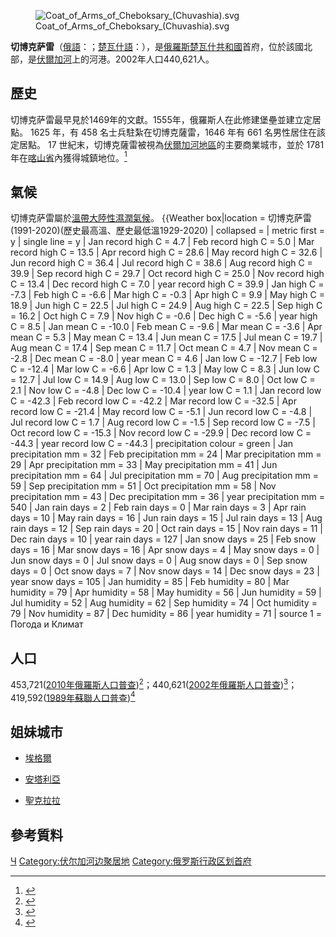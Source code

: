 {{Infobox Russian city
|en_name=Cheboksary
|ru_name=Чебоксары
|loc_name1=Шупашкар
|loc_lang1=楚瓦什語
|image_skyline=Cheboksary Collage 01.png
|image_caption='''從左到右，從上到下：''' 從[[切伯克薩雷灣|切伯克薩雷灣]]看紅場；大學街醫院廣場；切博克薩雷機場，[[夏伯陽|夏伯陽]]廣場上的[[夏伯陽|夏伯陽]]紀念碑；[[楚瓦什|楚瓦什]]農業學院
|coordinates={{coord|56|09|N|47|14|E|display=inline,title}}
|map_label_position=bottom
|image_coa=Chebgerb.svg
|coa_caption=
|image_flag=Flag of Cheboksary.svg
|flag_caption=
|pushpin_map=European Russia
|holiday=八月的第三個星期日
|holiday_ref=
|federal_subject=[[楚瓦什共和國|楚瓦什共和國]]
|federal_subject_ref=
|adm_data_as_of=July 2013
|capital_of=[[楚瓦什共和國|楚瓦什共和國]]
|capital_of_ref=<ref name="Ref37" />
|inhabloc_cat=City
|inhabloc_cat_ref=<ref name="Ref37" />
|inhabloc_type=
|inhabloc_type_ref=
|mun_data_as_of=November 2011
|urban_okrug_jur=切博克薩雷市區
|urban_okrug_jur_ref=<ref name="Ref39" />
|mun_admctr_of=切博克薩雷市區
|mun_admctr_of_ref=<ref name="Ref39" />
|leader_title=市長
|leader_title_ref=<ref name="HeadLegis">Charter of Cheboksary, Article 23</ref>
|leader_name=Oleg Nikolayev
|leader_name_ref=<ref name="HeadName">Official website of Cheboksary. [http://gov.cap.ru/Person.aspx?gov_id=132&id=3027 Leonid Ilyich Cherkesov], Head of the City of Cheboksary {{in lang|ru}}</ref>
|representative_body=[[切博克薩雷市議會|切博克薩雷市議會]]
|representative_body_ref=<ref name="HeadLegis" />
|area_of_what=city
|area_as_of=2012
|area_km2=250.9
|area_km2_ref=<ref name="Area" />
|pop_2010census=453721
|pop_2010census_rank=39
|pop_2010census_ref=<ref name="2010Census">{{ru-pop-ref|2010Census}}</ref>
|pop_density=
|pop_density_as_of=
|pop_density_ref=
|pop_latest=468725
|pop_latest_date=January 2014
|pop_latest_ref=<ref name="2014Est">Chuvash Republic Territorial Branch of the [[Russian_Federal_State_Statistics_Service|Federal State Statistics Service]]. [http://www.chuvash.gks.ru/wps/wcm/connect/rosstat_ts/chuvash/resources/b7bdf9804f06fb1886949622524f7e0f/%D0%A7%D0%B8%D1%81%D0%BB%D0%B5%D0%BD%D0%BD%D0%BE%D1%81%D1%82%D1%8C+%D0%BD%D0%B0%D1%81%D0%B5%D0%BB%D0%B5%D0%BD%D0%B8%D1%8F+%D0%BD%D0%B0+1+%D1%8F%D0%BD%D0%B2%D0%B0%D1%80%D1%8F+2014+%D0%B3%D0%BE%D0%B4%D0%B0.xlsx Численность населения на 1 января 2014 года] {{in lang|ru}}</ref>
|established_date=1469
|established_title=首次發現
|established_date_ref=<ref name="gr" />
|current_cat_date=1781
|current_cat_date_ref=<ref name="gr" />
|prev_name1=
|prev_name1_date=
|prev_name1_ref=
|postal_codes=428000–428006, 428008–428015, 428017–428025, 428027–428029,428031, 428032, 428034–428038, 428899, 428999, 996200
|dialing_codes=8352
|dialing_codes_ref=
|website=http://gov.cap.ru/main.asp?govid=81
|website_ref=
|date=April 2010
}}
[[File:Coat_of_Arms_of_Cheboksary_(Chuvashia).svg|thumb]]

'''切博克萨雷'''（[[俄語|俄語]]：'''{{lang|ru|Чебокса́ры}}'''；[[楚瓦什語|楚瓦什語]]：'''{{lang|cv|Шупашкар}}'''），是[[俄羅斯|俄羅斯]][[楚瓦什共和國|楚瓦什共和國]]首府，位於該國北部，是[[伏爾加河|伏爾加河]]上的河港。2002年人口440,621人。

==歷史==
切博克萨雷最早見於1469年的文獻。1555年，俄羅斯人在此修建堡壘並建立定居點。 1625 年，有 458 名士兵駐紮在切博克薩雷，1646 年有 661 名男性居住在該定居點。 17 世紀末，切博克薩雷被視為[[伏尔加河|伏爾加河地區]]的主要商業城市，並於 1781 年在[[喀山省|喀山省]]內獲得城鎮地位。<ref>{{Cite book|title=Большая Российская Энциклопедия|year=2003|isbn=5-7107-7399-9|location=Moscow|pages=510-512}}</ref>
==氣候==
切博克萨雷屬於[[温带大陆性湿润气候|溫帶大陸性濕潤氣候]]。
{{Weather box|location = 切博克萨雷(1991-2020)(歷史最高溫、歷史最低溫1929-2020)
| collapsed    = 
| metric first = y
| single line  = y
| Jan record high C = 4.7
| Feb record high C = 5.0
| Mar record high C = 13.5
| Apr record high C = 28.6
| May record high C = 32.6
| Jun record high C = 36.4
| Jul record high C = 38.6
| Aug record high C = 39.9
| Sep record high C = 29.7
| Oct record high C = 25.0
| Nov record high C = 13.4
| Dec record high C = 7.0
| year record high C = 39.9
| Jan high C = -7.3
| Feb high C = -6.6
| Mar high C = -0.3
| Apr high C = 9.9
| May high C = 18.9
| Jun high C = 22.5
| Jul high C = 24.9
| Aug high C = 22.5
| Sep high C = 16.2
| Oct high C = 7.9
| Nov high C = -0.6
| Dec high C = -5.6
| year high C = 8.5
| Jan mean C = -10.0
| Feb mean C = -9.6
| Mar mean C = -3.6
| Apr mean C = 5.3
| May mean C = 13.4
| Jun mean C = 17.5
| Jul mean C = 19.7
| Aug mean C = 17.4
| Sep mean C = 11.7
| Oct mean C = 4.7
| Nov mean C = -2.8
| Dec mean C = -8.0
| year mean C = 4.6
| Jan low C = -12.7
| Feb low C = -12.4
| Mar low C = -6.6
| Apr low C = 1.3
| May low C = 8.3
| Jun low C = 12.7
| Jul low C = 14.9
| Aug low C = 13.0
| Sep low C = 8.0
| Oct low C = 2.1
| Nov low C = -4.8
| Dec low C = -10.4
| year low C = 1.1
| Jan record low C = -42.3
| Feb record low C = -42.2
| Mar record low C = -32.5
| Apr record low C = -21.4
| May record low C = -5.1
| Jun record low C = -4.8
| Jul record low C = 1.7
| Aug record low C = -1.5
| Sep record low C = -7.5
| Oct record low C = -15.3
| Nov record low C = -29.9
| Dec record low C = -44.3
| year record low C = -44.3
| precipitation colour = green
| Jan precipitation mm = 32
| Feb precipitation mm = 24
| Mar precipitation mm = 29
| Apr precipitation mm = 33
| May precipitation mm = 41
| Jun precipitation mm = 64
| Jul precipitation mm = 70
| Aug precipitation mm = 59
| Sep precipitation mm = 51
| Oct precipitation mm = 58
| Nov precipitation mm = 43
| Dec precipitation mm = 36
| year precipitation mm = 540
| Jan rain days = 2
| Feb rain days = 0
| Mar rain days = 3
| Apr rain days = 10
| May rain days = 16
| Jun rain days = 15
| Jul rain days = 13
| Aug rain days = 12
| Sep rain days = 20
| Oct rain days = 15
| Nov rain days = 11
| Dec rain days = 10
| year rain days = 127
| Jan snow days = 25
| Feb snow days = 16
| Mar snow days = 16
| Apr snow days = 4
| May snow days = 0
| Jun snow days = 0
| Jul snow days = 0
| Aug snow days = 0
| Sep snow days = 0
| Oct snow days = 7
| Nov snow days = 14
| Dec snow days = 23
| year snow days = 105
| Jan humidity = 85
| Feb humidity = 80
| Mar humidity = 79
| Apr humidity = 58
| May humidity = 56
| Jun humidity = 59
| Jul humidity = 52
| Aug humidity = 62
| Sep humidity = 74
| Oct humidity = 79
| Nov humidity = 87
| Dec humidity = 86
| year humidity = 71
| source 1 = Погода и Климат<ref>{{cite web |url=http://www.pogodaiklimat.ru/climate/27581.htm|title= Climate Cheboksary|access-date=5 November 2021|publisher=Pogoda.ru.net</ref>}}

==人口==
453,721([[2010年俄羅斯人口普查|2010年俄羅斯人口普查]])<ref>{{Cite web|title=2010 All-Russia Population Census|url=http://www.gks.ru/free_doc/new_site/perepis2010/croc/perepis_itogi1612.htm}}</ref>；440,621([[2002年俄羅斯人口普查|2002年俄羅斯人口普查]])<ref>{{Cite web|title=All-Russia Population Census of 2002|url=http://www.perepis2002.ru/ct/doc/1_TOM_01_04.xls|access-date=2022-04-1}}</ref>；419,592([[1989年蘇聯人口普查|1989年蘇聯人口普查]])<ref>{{Cite web|title=All Union Population Census of 1989|url=http://demoscope.ru/weekly/ssp/rus89_reg.php|access-date=2021-04-1}}</ref>

== 姐妹城市 ==
* {{HUN}}[[埃格爾|埃格爾]]
* {{TUR}}[[安塔利亞|安塔利亞]]
* {{CUB}}[[聖克拉拉_(古巴)|聖克拉拉]]

==參考質料==
{{reflist}}

{{commons category|Cheboksary}}

{{俄罗斯各共和国首府}}
{{楚瓦什共和國行政區劃}}
{{Authority control}}

[[Category:楚瓦什共和國城市|Ч]]
[[Category:伏尔加河边聚居地|Category:伏尔加河边聚居地]]
[[Category:俄罗斯行政区划首府|Category:俄罗斯行政区划首府]]